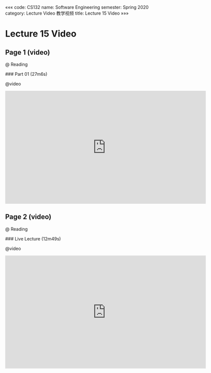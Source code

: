 «««
code: CS132
name: Software Engineering
semester: Spring 2020
category: Lecture Video 教学视频
title: Lecture 15 Video
»»»

# Lecture 15 Video

## Page 1 (video)

@ Reading

<div class="markdown-body">
### Part 01 (27m6s)
</div>

@video

<iframe src="https://watchsb.com/e/bhk36m89b8h8.html" frameborder=0 marginwidth=0 marginheight=0 scrolling=no width=640 height=360 allowfullscreen></iframe>


## Page 2 (video)

@ Reading

<div class="markdown-body">
### Live Lecture (12m49s)
</div>

@video

<iframe src="https://watchsb.com/e/c2buu6k0jnw6.html" frameborder=0 marginwidth=0 marginheight=0 scrolling=no width=640 height=360 allowfullscreen></iframe>



